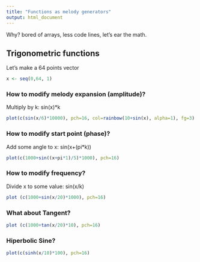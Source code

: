 ```yaml
---
title: "Functions as melody generators"
output: html_document
---
```


Why? bored of arrays, less code lines, let's ear the math.

## Trigonometric functions
Let's make a 64 points vector

```r
x <- seq(0,64, 1)
```

### How to modify melody expansion (amplitude)?
Multiply by k: sin(x)*k

```r
plot(c(sin(x/6)*10000), pch=16, col=rainbow(10+sin(x), alpha=1), fg=3)
```

### How to modify start point (phase)?
Add some angle to x: sin(x+(pi*k))

```r
plot(c(1000+sin((x+pi*1)/5)*1000), pch=16)
```

### How to modify  frequency?
Divide x to some value: sin(x/k)

```r
plot (c(1000+sin(x/20)*1000), pch=16)
```

### What about Tangent?

```r
plot (c(1000+tan(x/20)*10), pch=16)
```

### Hiperbolic Sine?

```r
plot(c(sinh(x/10)*100), pch=16)
```
